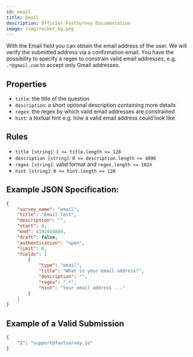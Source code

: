 ```yaml
---
id: email
title: Email
description: Official FastSurvey Documentation
image: /img/rocket_bg.png
---
```


With the Email field you can obtain the email address of the user. We will verify the submitted address via a confirmation email. You have the possibility to specify a regex to constrain valid email addresses, e.g. `.*@gmail.com` to accept only Gmail addresses.

## Properties

- `title`: the title of the question
- `description`: a short optional description containing more details
- `regex`: the regex by which valid email addresses are constrained
- `hint`: a textual hint e.g. how a valid email address could look like

## Rules

- `title [string]`: `1 <= title.length <= 128`
- `description [string]`: `0 <= description.length <= 4096`
- `regex [string]`: valid format and `regex.length <= 1024`
- `hint [string]`: `0 <= hint.length <= 128`

## Example JSON Specification:

```json
{
    "survey_name": "email",
    "title": "Email Test",
    "description": "",
    "start": 0,
    "end": 4102444800,
    "draft": false,
    "authentication": "open",
    "limit": 0,
    "fields": [
        {
            "type": "email",
            "title": "What is your email address?",
            "description": "",
            "regex": ".*",
            "hint": "Your email address ..."
        }
    ]
}
```

## Example of a Valid Submission

```json
{
    "1": "support@fastsurvey.io"
}
```
